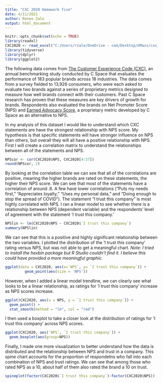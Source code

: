 ---
title: "CXC 2020 Homework five"
date: 4/11/2021
author: Renee Zale
output: html_document
---

```{r setup, include=FALSE}
knitr::opts_chunk$set(echo = TRUE)
library(readxl)
CXC2020 <- read_excel("C:/Users/rzale/OneDrive - com/Desktop/UMass/cxc_2020_for hw.xlsx")
library(tidyverse)
library(dplyr) 
library(ggplot2)
```

The following data comes from [The Customer Experience Code (CXC)](https://cspace.com/customerexperienced/), an annual benchmarking study conducted by C Space that evaluates the performance of 183 popular brands across 18 industries. The data comes from a survey fielded to 13,926 consumers, who were each asked to evaluate two brands against a series of proprietary metrics designed to measure how well brands connect with their customers. Past C Space research has proven that these measures are key drivers of growth for brands. Respondents also evaluated the brands on Net Promoter Score (NPS) and [Earned Advocacy Score](https://hbr.org/2019/10/where-net-promoter-score-goes-wrong#:~:text=By%20taking%20the%20percentage%20of,%2C%20and%20more%2Dactionable%20data.), a proprietary metric developed by C Space as an alternative to NPS. 

In my analysis of this dataset I would like to understand which CXC statements are have the strongest relationship with NPS score. My hypothesis is that specific statements will have stronger influence on NPS than others, but overall they will all have a positive relationship with NPS. First I will create a correlation matrix to understand the relationships between all of the statements and NPS.

```{r correlation, echo=FALSE}
NPScor <- cor(CXC2020$NPS, CXC2020[4:37])
round(NPScor, 2)
```
By looking at the correlation table we can see that all of the correlations are positive, meaning the higher brands are rated on these statements, the higher their NPS score. We can see that most of the statements have a correlation of around .6. A few have lower correlations ("Puts my needs first," "Appreciates loyalty," "Uses my personal data," and "Doing enough to stop the spread of COVID"). The statement "I trust this company" is most highly correlated with NPS. I ran a linear model to see whether there is a relationship between NPS (dependent variable) and the respondents' level of agreement with the statement 'I trust this company.'

```{r linearmodel, echo=FALSE}
NPSlin <- lm(CXC2020$NPS ~ CXC2020$`I trust this company`)
summary(NPSlin)
```
We can see that this is a positive and highly significant relationship between the two variables. I plotted the distribution of the 'I trust this company' rating versus NPS, but was not able to get a meaningful chart. *Note: I tried to install the hexbin package but R Studio couldn't find it. I believe this could have provided a more meaningful graphic.*

```{r plotlinearmodel, echo=FALSE}
ggplot(data = CXC2020, aes(x=`NPS`, y= `I trust this company`)) +
         geom_point(aes(size = 'NPS'))
```

However, when I added a linear model trendline, we can clearly see what looks to be a linear relationship, as ratings for 'I trust this company' increase as NPS scores increase. 

```{r predictiongrid, echo=FALSE}
ggplot(CXC2020, aes(x = NPS, y = `I trust this company`)) + 
  geom_point() +
  stat_smooth(method = "lm", col = "red")
```

I then used a boxplot to take a closer look at the distribution of ratings for 'I trust this company' across NPS scores.

```{r boxplot, echo=FALSE}
ggplot(CXC2020, aes(`NPS`, `I trust this company`)) + 
  geom_boxplot(aes(group=NPS))
```

Finally, I made one more visualization to better understand how the data is distributed and the relationship between NPS and trust in a company. This spine chart accounts for the proportion of respondetns who fall into each combination of NPS and trust ratings. We can see that among those who rated NPS as a 10, about half of them also rated the brand a 10 on trust. 


``` {r counts, echo=FALSE}
spineplot(factor(CXC2020$`I trust this company`)~factor(CXC2020$NPS))
```